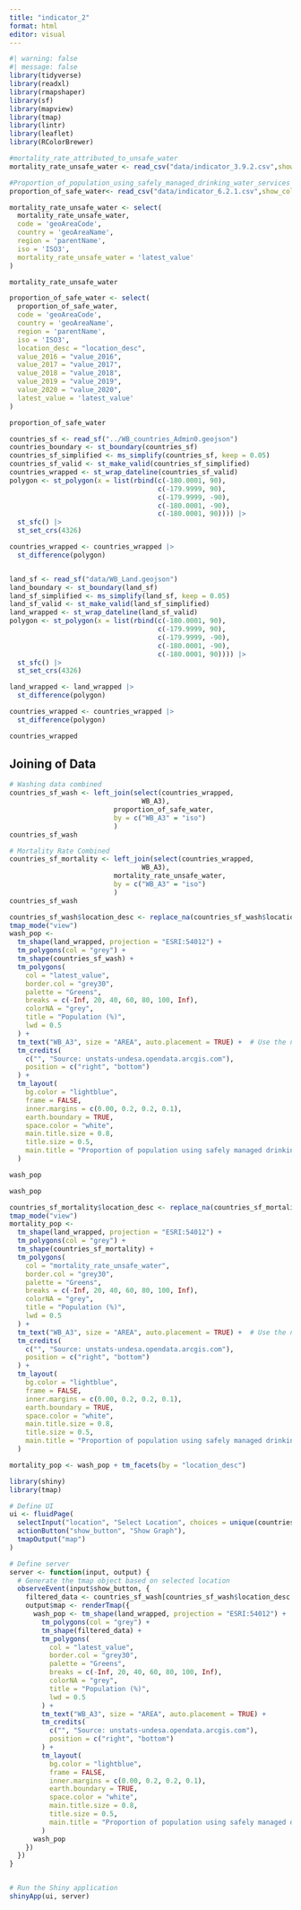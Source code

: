 ```yaml
---
title: "indicator_2"
format: html
editor: visual
---
```


```r
#| warning: false
#| message: false
library(tidyverse)
library(readxl)
library(rmapshaper)
library(sf)
library(mapview)
library(tmap)
library(lintr)
library(leaflet)
library(RColorBrewer)
```

```r
#mortality_rate_attributed_to_unsafe_water
mortality_rate_unsafe_water <- read_csv("data/indicator_3.9.2.csv",show_col_types = FALSE)

#Proportion_of_population_using_safely_managed_drinking_water_services
proportion_of_safe_water<- read_csv("data/indicator_6.2.1.csv",show_col_types = FALSE)
```

```r
mortality_rate_unsafe_water <- select(
  mortality_rate_unsafe_water,
  code = 'geoAreaCode',
  country = 'geoAreaName',
  region = 'parentName',
  iso = 'ISO3',
  mortality_rate_unsafe_water = 'latest_value'
)

mortality_rate_unsafe_water
```
```r
proportion_of_safe_water <- select(
  proportion_of_safe_water,
  code = 'geoAreaCode',
  country = 'geoAreaName',
  region = 'parentName',
  iso = 'ISO3',
  location_desc = "location_desc",
  value_2016 = "value_2016",
  value_2017 = "value_2017",
  value_2018 = "value_2018",
  value_2019 = "value_2019",
  value_2020 = "value_2020",
  latest_value = 'latest_value'
)

proportion_of_safe_water
```
```r
countries_sf <- read_sf("../WB_countries_Admin0.geojson")
countries_boundary <- st_boundary(countries_sf)
countries_sf_simplified <- ms_simplify(countries_sf, keep = 0.05)
countries_sf_valid <- st_make_valid(countries_sf_simplified)
countries_wrapped <- st_wrap_dateline(countries_sf_valid)
polygon <- st_polygon(x = list(rbind(c(-180.0001, 90),
                                     c(-179.9999, 90),
                                     c(-179.9999, -90),
                                     c(-180.0001, -90),
                                     c(-180.0001, 90)))) |>
  st_sfc() |>
  st_set_crs(4326)

countries_wrapped <- countries_wrapped |>
  st_difference(polygon)


land_sf <- read_sf("data/WB_Land.geojson")
land_boundary <- st_boundary(land_sf)
land_sf_simplified <- ms_simplify(land_sf, keep = 0.05)
land_sf_valid <- st_make_valid(land_sf_simplified)
land_wrapped <- st_wrap_dateline(land_sf_valid)
polygon <- st_polygon(x = list(rbind(c(-180.0001, 90),
                                     c(-179.9999, 90),
                                     c(-179.9999, -90),
                                     c(-180.0001, -90),
                                     c(-180.0001, 90)))) |>
  st_sfc() |>
  st_set_crs(4326)

land_wrapped <- land_wrapped |>
  st_difference(polygon)

countries_wrapped <- countries_wrapped |>
  st_difference(polygon)
```
```r
countries_wrapped
```

## Joining of Data
```r
# Washing data combined
countries_sf_wash <- left_join(select(countries_wrapped,
                                 WB_A3),
                          proportion_of_safe_water,
                          by = c("WB_A3" = "iso")
                          )
countries_sf_wash

# Mortality Rate Combined
countries_sf_mortality <- left_join(select(countries_wrapped,
                                 WB_A3),
                          mortality_rate_unsafe_water,
                          by = c("WB_A3" = "iso")
                          )
countries_sf_wash
```
```r
countries_sf_wash$location_desc <- replace_na(countries_sf_wash$location_desc, "missing")
tmap_mode("view")
wash_pop <-
  tm_shape(land_wrapped, projection = "ESRI:54012") +
  tm_polygons(col = "grey") +
  tm_shape(countries_sf_wash) +
  tm_polygons(
    col = "latest_value",
    border.col = "grey30",
    palette = "Greens",
    breaks = c(-Inf, 20, 40, 60, 80, 100, Inf),
    colorNA = "grey",
    title = "Population (%)",
    lwd = 0.5
  ) +
  tm_text("WB_A3", size = "AREA", auto.placement = TRUE) +  # Use the new column to set the size
  tm_credits(
    c("", "Source: unstats-undesa.opendata.arcgis.com"),
    position = c("right", "bottom")
  ) +
  tm_layout(
    bg.color = "lightblue",
    frame = FALSE,
    inner.margins = c(0.00, 0.2, 0.2, 0.1),
    earth.boundary = TRUE,
    space.color = "white",
    main.title.size = 0.8,
    title.size = 0.5,
    main.title = "Proportion of population using safely managed drinking water services"
  )

wash_pop 
```
```r
wash_pop
```

```r
countries_sf_mortality$location_desc <- replace_na(countries_sf_mortality$location_desc, "missing")
tmap_mode("view")
mortality_pop <-
  tm_shape(land_wrapped, projection = "ESRI:54012") +
  tm_polygons(col = "grey") +
  tm_shape(countries_sf_mortality) +
  tm_polygons(
    col = "mortality_rate_unsafe_water",
    border.col = "grey30",
    palette = "Greens",
    breaks = c(-Inf, 20, 40, 60, 80, 100, Inf),
    colorNA = "grey",
    title = "Population (%)",
    lwd = 0.5
  ) +
  tm_text("WB_A3", size = "AREA", auto.placement = TRUE) +  # Use the new column to set the size
  tm_credits(
    c("", "Source: unstats-undesa.opendata.arcgis.com"),
    position = c("right", "bottom")
  ) +
  tm_layout(
    bg.color = "lightblue",
    frame = FALSE,
    inner.margins = c(0.00, 0.2, 0.2, 0.1),
    earth.boundary = TRUE,
    space.color = "white",
    main.title.size = 0.8,
    title.size = 0.5,
    main.title = "Proportion of population using safely managed drinking water services"
  )

mortality_pop <- wash_pop + tm_facets(by = "location_desc")

```
```r
library(shiny)
library(tmap)

# Define UI
ui <- fluidPage(
  selectInput("location", "Select Location", choices = unique(countries_sf_wash$location_desc)),
  actionButton("show_button", "Show Graph"),
  tmapOutput("map")
)

# Define server
server <- function(input, output) {
  # Generate the tmap object based on selected location
  observeEvent(input$show_button, {
    filtered_data <- countries_sf_wash[countries_sf_wash$location_desc %in% input$location, ]
    output$map <- renderTmap({
      wash_pop <- tm_shape(land_wrapped, projection = "ESRI:54012") +
        tm_polygons(col = "grey") +
        tm_shape(filtered_data) +
        tm_polygons(
          col = "latest_value",
          border.col = "grey30",
          palette = "Greens",
          breaks = c(-Inf, 20, 40, 60, 80, 100, Inf),
          colorNA = "grey",
          title = "Population (%)",
          lwd = 0.5
        ) +
        tm_text("WB_A3", size = "AREA", auto.placement = TRUE) +
        tm_credits(
          c("", "Source: unstats-undesa.opendata.arcgis.com"),
          position = c("right", "bottom")
        ) +
        tm_layout(
          bg.color = "lightblue",
          frame = FALSE,
          inner.margins = c(0.00, 0.2, 0.2, 0.1),
          earth.boundary = TRUE,
          space.color = "white",
          main.title.size = 0.8,
          title.size = 0.5,
          main.title = "Proportion of population using safely managed drinking water services"
        )
      wash_pop
    })
  })
}


# Run the Shiny application
shinyApp(ui, server)

```

